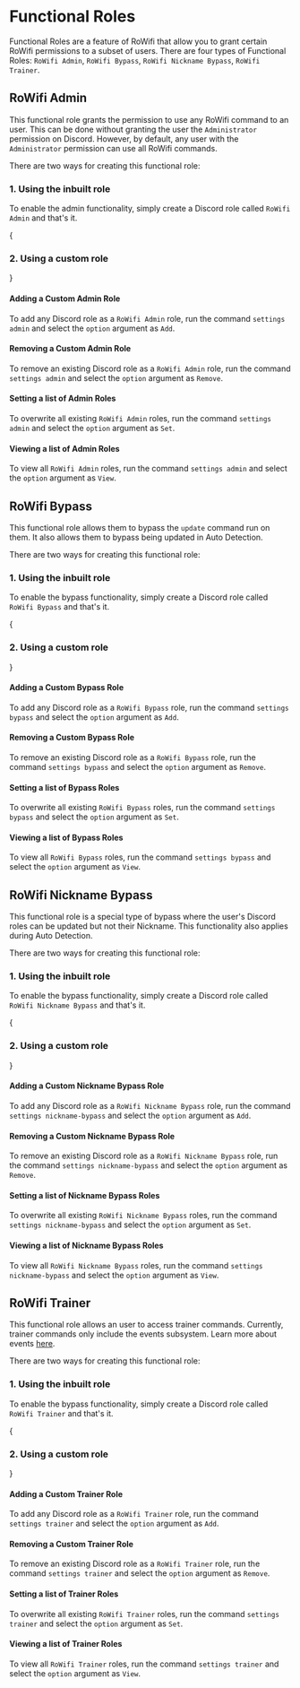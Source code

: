 
# Functional Roles

Functional Roles are a feature of RoWifi that allow you to grant certain RoWifi permissions to a subset of users.
There are four types of Functional Roles: `RoWifi Admin`, `RoWifi Bypass`, `RoWifi Nickname Bypass`, `RoWifi Trainer`.

## RoWifi Admin

This functional role grants the permission to use any RoWifi command to an user. This can be done without granting the user
the `Administrator` permission on Discord. However, by default, any user with the `Administrator` permission can use all
RoWifi commands.

There are two ways for creating this functional role:

### 1. Using the inbuilt role

To enable the admin functionality, simply create a Discord role called `RoWifi Admin` and that's it.

{<div className="space-x-4">

  <h3 className="inline-block !mt-3 !mb-0">2. Using a custom role</h3>
  <Alpha />
  <Beta />
</div>}

#### Adding a Custom Admin Role

To add any Discord role as a `RoWifi Admin` role, run the command `settings admin` and select the `option` argument as `Add`.

#### Removing a Custom Admin Role

To remove an existing Discord role as a `RoWifi Admin` role, run the command `settings admin` and select the `option` argument as `Remove`.

#### Setting a list of Admin Roles

To overwrite all existing `RoWifi Admin` roles, run the command `settings admin` and select the `option` argument as `Set`.

#### Viewing a list of Admin Roles

To view all `RoWifi Admin` roles, run the command `settings admin` and select the `option` argument as `View`.

## RoWifi Bypass

This functional role allows them to bypass the `update` command run on them. It also allows them to bypass being updated in
Auto Detection.

There are two ways for creating this functional role:

### 1. Using the inbuilt role

To enable the bypass functionality, simply create a Discord role called `RoWifi Bypass` and that's it.

{<div className="space-x-4">

  <h3 className="inline-block !mt-3 !mb-0">2. Using a custom role</h3>
  <Alpha />
  <Beta />
</div>}

#### Adding a Custom Bypass Role

To add any Discord role as a `RoWifi Bypass` role, run the command `settings bypass` and select the `option` argument as `Add`.

#### Removing a Custom Bypass Role

To remove an existing Discord role as a `RoWifi Bypass` role, run the command `settings bypass` and select the `option` argument as `Remove`.

#### Setting a list of Bypass Roles

To overwrite all existing `RoWifi Bypass` roles, run the command `settings bypass` and select the `option` argument as `Set`.

#### Viewing a list of Bypass Roles

To view all `RoWifi Bypass` roles, run the command `settings bypass` and select the `option` argument as `View`.

## RoWifi Nickname Bypass

This functional role is a special type of bypass where the user's Discord roles can be updated but not their Nickname. This
functionality also applies during Auto Detection.

There are two ways for creating this functional role:

### 1. Using the inbuilt role

To enable the bypass functionality, simply create a Discord role called `RoWifi Nickname Bypass` and that's it.

{<div className="space-x-4">

  <h3 className="inline-block !mt-3 !mb-0">2. Using a custom role</h3>
  <Alpha />
  <Beta />
</div>}

#### Adding a Custom Nickname Bypass Role

To add any Discord role as a `RoWifi Nickname Bypass` role, run the command `settings nickname-bypass` and select the `option` argument as `Add`.

#### Removing a Custom Nickname Bypass Role

To remove an existing Discord role as a `RoWifi Nickname Bypass` role, run the command `settings nickname-bypass` and select the `option` argument as `Remove`.

#### Setting a list of Nickname Bypass Roles

To overwrite all existing `RoWifi Nickname Bypass` roles, run the command `settings nickname-bypass` and select the `option` argument as `Set`.

#### Viewing a list of Nickname Bypass Roles

To view all `RoWifi Nickname Bypass` roles, run the command `settings nickname-bypass` and select the `option` argument as `View`.

## RoWifi Trainer

This functional role allows an user to access trainer commands. Currently, trainer commands only include the events subsystem.
Learn more about events [here](/docs/events).

There are two ways for creating this functional role:

### 1. Using the inbuilt role

To enable the bypass functionality, simply create a Discord role called `RoWifi Trainer` and that's it.

{<div className="space-x-4">

  <h3 className="inline-block !mt-3 !mb-0">2. Using a custom role</h3>
  <Alpha />
  <Beta />
</div>}

#### Adding a Custom Trainer Role

To add any Discord role as a `RoWifi Trainer` role, run the command `settings trainer` and select the `option` argument as `Add`.

#### Removing a Custom Trainer Role

To remove an existing Discord role as a `RoWifi Trainer` role, run the command `settings trainer` and select the `option` argument as `Remove`.

#### Setting a list of Trainer Roles

To overwrite all existing `RoWifi Trainer` roles, run the command `settings trainer` and select the `option` argument as `Set`.

#### Viewing a list of Trainer Roles

To view all `RoWifi Trainer` roles, run the command `settings trainer` and select the `option` argument as `View`.
